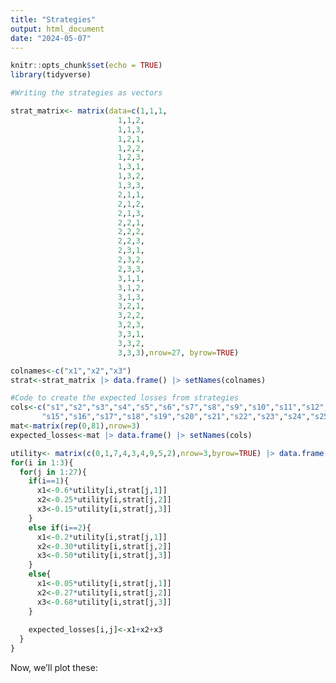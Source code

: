 ```yaml
---
title: "Strategies"
output: html_document
date: "2024-05-07"
---
```


```r
knitr::opts_chunk$set(echo = TRUE)
library(tidyverse)
```

```r
#Writing the strategies as vectors

strat_matrix<- matrix(data=c(1,1,1,
                        1,1,2,
                        1,1,3,
                        1,2,1,
                        1,2,2,
                        1,2,3,
                        1,3,1,
                        1,3,2,
                        1,3,3,
                        2,1,1,
                        2,1,2,
                        2,1,3,
                        2,2,1,
                        2,2,2,
                        2,2,3,
                        2,3,1,
                        2,3,2,
                        2,3,3,
                        3,1,1,
                        3,1,2,
                        3,1,3,
                        3,2,1,
                        3,2,2,
                        3,2,3,
                        3,3,1,
                        3,3,2,
                        3,3,3),nrow=27, byrow=TRUE)

colnames<-c("x1","x2","x3")
strat<-strat_matrix |> data.frame() |> setNames(colnames)
```

```r
#Code to create the expected losses from strategies
cols<-c("s1","s2","s3","s4","s5","s6","s7","s8","s9","s10","s11","s12","s13","s14",
       "s15","s16","s17","s18","s19","s20","s21","s22","s23","s24","s25","s26","s27")
mat<-matrix(rep(0,81),nrow=3)
expected_losses<-mat |> data.frame() |> setNames(cols)

utility<- matrix(c(0,1,7,4,3,4,9,5,2),nrow=3,byrow=TRUE) |> data.frame() |> setNames(c("a1","a2","a3"))
for(i in 1:3){
  for(j in 1:27){
    if(i==1){
      x1<-0.6*utility[i,strat[j,1]]
      x2<-0.25*utility[i,strat[j,2]]
      x3<-0.15*utility[i,strat[j,3]]
    }
    else if(i==2){
      x1<-0.2*utility[i,strat[j,1]]
      x2<-0.30*utility[i,strat[j,2]]
      x3<-0.50*utility[i,strat[j,3]]
    }
    else{
      x1<-0.05*utility[i,strat[j,1]]
      x2<-0.27*utility[i,strat[j,2]]
      x3<-0.68*utility[i,strat[j,3]]
    }
    
    expected_losses[i,j]<-x1+x2+x3
  }
}
```


Now, we'll plot these:
